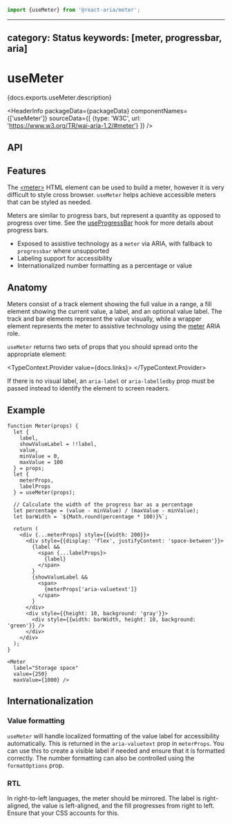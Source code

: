 <!-- Copyright 2020 Adobe. All rights reserved.
This file is licensed to you under the Apache License, Version 2.0 (the "License");
you may not use this file except in compliance with the License. You may obtain a copy
of the License at http://www.apache.org/licenses/LICENSE-2.0
Unless required by applicable law or agreed to in writing, software distributed under
the License is distributed on an "AS IS" BASIS, WITHOUT WARRANTIES OR REPRESENTATIONS
OF ANY KIND, either express or implied. See the License for the specific language
governing permissions and limitations under the License. -->



```jsx import
import {useMeter} from '@react-aria/meter';
```

---
category: Status
keywords: [meter, progressbar, aria]
---

# useMeter

<p>{docs.exports.useMeter.description}</p>

<HeaderInfo
  packageData={packageData}
  componentNames={['useMeter']}
  sourceData={[
    {type: 'W3C', url: 'https://www.w3.org/TR/wai-aria-1.2/#meter'}
  ]} />

## API

<FunctionAPI function={docs.exports.useMeter} links={docs.links} />

## Features

The [&lt;meter&gt;](https://developer.mozilla.org/en-US/docs/Web/HTML/Element/meter)
HTML element can be used to build a meter, however it is
very difficult to style cross browser. `useMeter` helps achieve accessible
meters that can be styled as needed.

Meters are similar to progress bars, but represent a quantity as opposed to progress over time.
See the [useProgressBar](useProgressBar.html) hook for more details about progress bars.

* Exposed to assistive technology as a `meter` via ARIA, with fallback to `progressbar` where unsupported
* Labeling support for accessibility
* Internationalized number formatting as a percentage or value

## Anatomy

<Anatomy />

Meters consist of a track element showing the full value in a range,
a fill element showing the current value, a label, and an optional value label. The track and bar elements
represent the value visually, while a wrapper element represents the meter to
assistive technology using the [meter](https://www.w3.org/TR/wai-aria-1.2/#meter)
ARIA role.

`useMeter` returns two sets of props that you should spread onto the appropriate element:

<TypeContext.Provider value={docs.links}>
  <InterfaceType properties={docs.links[docs.exports.useMeter.return.id].properties} />
</TypeContext.Provider>

If there is no visual label, an `aria-label` or `aria-labelledby` prop must be passed instead
to identify the element to screen readers.

## Example

```tsx example
function Meter(props) {
  let {
    label,
    showValueLabel = !!label,
    value,
    minValue = 0,
    maxValue = 100
  } = props;
  let {
    meterProps,
    labelProps
  } = useMeter(props);

  // Calculate the width of the progress bar as a percentage
  let percentage = (value - minValue) / (maxValue - minValue);
  let barWidth = `${Math.round(percentage * 100)}%`;

  return (
    <div {...meterProps} style={{width: 200}}>
      <div style={{display: 'flex', justifyContent: 'space-between'}}>
        {label &&
          <span {...labelProps}>
            {label}
          </span>
        }
        {showValueLabel &&
          <span>
            {meterProps['aria-valuetext']}
          </span>
        }
      </div>
      <div style={{height: 10, background: 'gray'}}>
        <div style={{width: barWidth, height: 10, background: 'green'}} />
      </div>
    </div>
  );
}

<Meter
  label="Storage space"
  value={250}
  maxValue={1000} />
```

## Internationalization

### Value formatting

`useMeter` will handle localized formatting of the value label for accessibility
automatically. This is returned in the `aria-valuetext` prop in `meterProps`. You
can use this to create a visible label if needed and ensure that it is formatted correctly.
The number formatting can also be controlled using the `formatOptions` prop.

### RTL

In right-to-left languages, the meter should be mirrored. The label is right-aligned,
the value is left-aligned, and the fill progresses from right to left. Ensure that your CSS
accounts for this.
